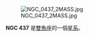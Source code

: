 {{NGCInfoBox|NGCID=NGC 437|發現者=路易斯·斯威夫特|發現日期=1886年10月22日|其他編號=UGC 788, MCG 1-4-5,ZWG 411.9|曆元=J2000.0|赤經=14分22.3秒|赤緯=5°55'35"
|星座=雙魚座|星體=星系|星等=13|表面亮度=13.2|藍等=13.9}}


[[File:NGC_0437_2MASS.jpg|thumb]]



'''NGC 437''' 是[[雙魚座|雙魚座]]的一個[[星系|星系]]。

{{NGCReference|437}}
{{Catalogs|NGC=437}}

{{Galaxy-stub}}